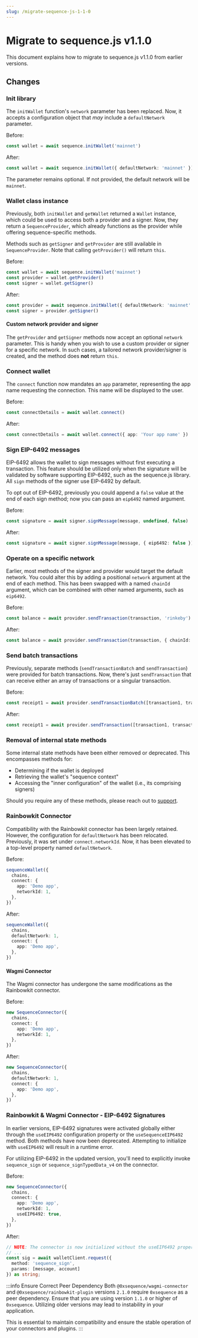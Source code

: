 ```yaml
---
slug: /migrate-sequence-js-1-1-0
---
```


# Migrate to sequence.js v1.1.0 

This document explains how to migrate to sequence.js v1.1.0 from earlier versions.

## Changes

### Init library

The `initWallet` function's `network` parameter has been replaced. Now, it accepts a configuration object that *may* include a `defaultNetwork` parameter.

Before:

```ts
const wallet = await sequence.initWallet('mainnet')
```

After:

```ts
const wallet = await sequence.initWallet({ defaultNetwork: 'mainnet' })
```

The parameter remains optional. If not provided, the default network will be `mainnet`.

### Wallet class instance

Previously, both `initWallet` and `getWallet` returned a `Wallet` instance, which could be used to access both a provider and a signer. Now, they return a `SequenceProvider`, which already functions as the provider while offering sequence-specific methods.

Methods such as `getSigner` and `getProvider` are still available in `SequenceProvider`. Note that calling `getProvider()` will return `this`.

Before:

```ts
const wallet = await sequence.initWallet('mainnet')
const provider = wallet.getProvider()
const signer = wallet.getSigner()
```

After:

```ts
const provider = await sequence.initWallet({ defaultNetwork: 'mainnet' })
const signer = provider.getSigner()
```

#### Custom network provider and signer

The `getProvider` and `getSigner` methods now accept an optional `network` parameter. This is handy when you wish to use a custom provider or signer for a specific network. In such cases, a tailored network provider/signer is created, and the method does **not** return `this`.

### Connect wallet

The `connect` function now mandates an `app` parameter, representing the app name requesting the connection. This name will be displayed to the user.

Before:

```ts
const connectDetails = await wallet.connect()
```

After:

```ts
const connectDetails = await wallet.connect({ app: 'Your app name' })
```

### Sign EIP-6492 messages

EIP-6492 allows the wallet to sign messages without first executing a transaction. This feature should be utilized only when the signature will be validated by software supporting EIP-6492, such as the sequence.js library. All `sign` methods of the signer use EIP-6492 by default.

To opt out of EIP-6492, previously you could append a `false` value at the end of each sign method; now you can pass an `eip6492` named argument.

Before:

```ts
const signature = await signer.signMessage(message, undefined, false)
```

After:

```ts
const signature = await signer.signMessage(message, { eip6492: false })
```

### Operate on a specific network

Earlier, most methods of the signer and provider would target the default network. You could alter this by adding a positional `network` argument at the end of each method. This has been swapped with a named `chainId` argument, which can be combined with other named arguments, such as `eip6492`.

Before:

```ts
const balance = await provider.sendTransaction(transaction, 'rinkeby')
```

After:

```ts
const balance = await provider.sendTransaction(transaction, { chainId: 'rinkeby' })
```

### Send batch transactions

Previously, separate methods (`sendTransactionBatch` and `sendTransaction`) were provided for batch transactions. Now, there's just `sendTransaction` that can receive either an array of transactions or a singular transaction.

Before:

```ts
const receipt1 = await provider.sendTransactionBatch([transaction1, transaction2])
```

After:

```ts
const receipt1 = await provider.sendTransaction([transaction1, transaction2])
```

### Removal of internal state methods

Some internal state methods have been either removed or deprecated. This encompasses methods for:

- Determining if the wallet is deployed
- Retrieving the wallet's "sequence context"
- Accessing the "inner configuration" of the wallet (i.e., its comprising signers)

Should you require any of these methods, please reach out to [support](./support).

### Rainbowkit Connector

Compatibility with the Rainbowkit connector has been largely retained. However, the configuration for `defaultNetwork` has been relocated. Previously, it was set under `connect.networkId`. Now, it has been elevated to a top-level property named `defaultNetwork`.

Before:

```ts
sequenceWallet({
  chains,
  connect: {
    app: 'Demo app',
    networkId: 1,
  },
})
```

After:

```ts
sequenceWallet({
  chains,
  defaultNetwork: 1,
  connect: {
    app: 'Demo app',
  },
})
```

#### Wagmi Connector

The Wagmi connector has undergone the same modifications as the Rainbowkit connector.

Before:

```ts
new SequenceConnector({
  chains,
  connect: {
    app: 'Demo app',
    networkId: 1,
  },
})
```

After:

```ts
new SequenceConnector({
  chains,
  defaultNetwork: 1,
  connect: {
    app: 'Demo app',
  },
})
```

### Rainbowkit & Wagmi Connector - EIP-6492 Signatures

In earlier versions, EIP-6492 signatures were activated globally either through the `useEIP6492` configuration property or the `useSequenceEIP6492` method. Both methods have now been deprecated. Attempting to initialize with `useEIP6492` will result in a runtime error.

For utilizing EIP-6492 in the updated version, you'll need to explicitly invoke `sequence_sign` or `sequence_signTypedData_v4` on the connector.

Before:

```ts
new SequenceConnector({
  chains,
  connect: {
    app: 'Demo app',
    networkId: 1,
    useEIP6492: true,
  },
})
```

After:

```ts
// NOTE: The connector is now initialized without the useEIP6492 property.
// ...
const sig = await walletClient.request({
  method: 'sequence_sign',
  params: [message, account]
}) as string;
```

:::info Ensure Correct Peer Dependency
Both `@0xsequence/wagmi-connector` and `@0xsequence/rainbowkit-plugin` versions `2.1.0` require `0xsequence` as a peer dependency. Ensure that you are using version `1.1.0` or higher of `0xsequence`. Utilizing older versions may lead to instability in your application.

This is essential to maintain compatibility and ensure the stable operation of your connectors and plugins.
:::

